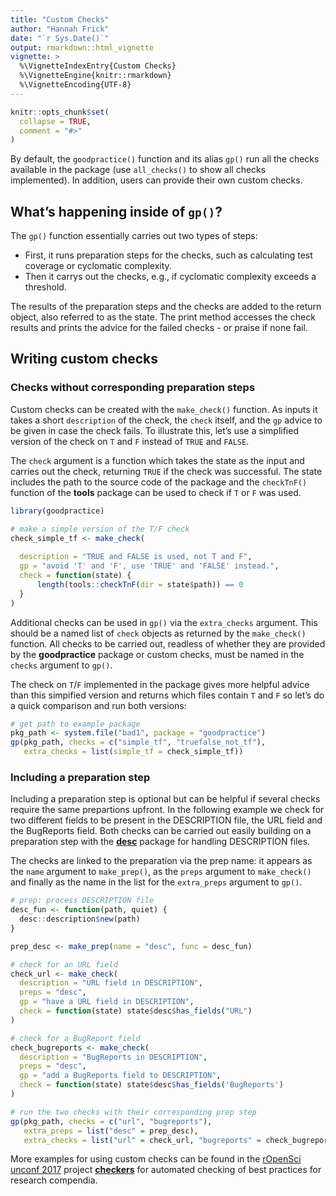 ```yaml
---
title: "Custom Checks"
author: "Hannah Frick"
date: "`r Sys.Date()`"
output: rmarkdown::html_vignette
vignette: >
  %\VignetteIndexEntry{Custom Checks}
  %\VignetteEngine{knitr::rmarkdown}
  %\VignetteEncoding{UTF-8}
---
```


```r
knitr::opts_chunk$set(
  collapse = TRUE,
  comment = "#>"
)
```

By default, the `goodpractice()` function and its alias `gp()` run all the checks available in the package (use `all_checks()` to show all checks implemented). In addition, users can provide their own custom checks.

## What's happening inside of `gp()`?

The `gp()` function essentially carries out two types of steps:

- First, it runs preparation steps for the checks, such as calculating test coverage or cyclomatic complexity.
- Then it carrys out the checks, e.g., if cyclomatic complexity exceeds a threshold.

The results of the preparation steps and the checks are added to the return object, also referred to as the state. The print method accesses the check results and prints the advice for the failed checks - or praise if none fail.


## Writing custom checks

### Checks without corresponding preparation steps

Custom checks can be created with the `make_check()` function. As inputs it takes a short `description` of the check, the `check` itself, and the `gp` advice to be given in case the check fails. To illustrate this, let's use a simplified version of the check on `T` and `F` instead of `TRUE` and `FALSE`. 

The `check` argument is a function which takes the state as the input and carries out the check, returning `TRUE` if the check was successful. The state includes the path to the source code of the package and the `checkTnF()` function of the **tools** package can be used to check if `T` or `F` was used. 

```r
library(goodpractice)

# make a simple version of the T/F check
check_simple_tf <- make_check(
  
  description = "TRUE and FALSE is used, not T and F",
  gp = "avoid 'T' and 'F', use 'TRUE' and 'FALSE' instead.",
  check = function(state) {
      length(tools::checkTnF(dir = state$path)) == 0
  }
)
```

Additional checks can be used in `gp()` via the `extra_checks` argument. This should be a named list of `check` objects as returned by the `make_check()` function. All checks to be carried out, readless of whether they are provided by the **goodpractice** package or custom checks, must be named in the `checks` argument to `gp()`.

The check on `T`/`F` implemented in the package gives more helpful advice than this simpified version and returns which files contain `T` and `F` so let's do a quick comparison and run both versions:

```r
# get path to example package
pkg_path <- system.file("bad1", package = "goodpractice")
gp(pkg_path, checks = c("simple_tf", "truefalse_not_tf"),
   extra_checks = list(simple_tf = check_simple_tf))
```

### Including a preparation step

Including a preparation step is optional but can be helpful if several checks require the same prepartions upfront. In the following example we check for two different fields to be present in the DESCRIPTION file, the URL field and the BugReports field. Both checks can be carried out easily building on a preparation step with the [**desc**](https://cran.r-project.org/package=desc) package for handling DESCRIPTION files.

The checks are linked to the preparation via the prep name: it appears as the `name` argument to `make_prep()`, as the `preps` argument to `make_check()` and finally as the name in the list for the `extra_preps` argument to `gp()`.

```r
# prep: process DESCRIPTION file
desc_fun <- function(path, quiet) {
  desc::description$new(path)
}

prep_desc <- make_prep(name = "desc", func = desc_fun)

# check for an URL field
check_url <- make_check(
  description = "URL field in DESCRIPTION",
  preps = "desc",
  gp = "have a URL field in DESCRIPTION",
  check = function(state) state$desc$has_fields("URL")
)

# check for a BugReport field
check_bugreports <- make_check(
  description = "BugReports in DESCRIPTION",
  preps = "desc",
  gp = "add a BugReports field to DESCRIPTION",
  check = function(state) state$desc$has_fields('BugReports')
)

# run the two checks with their corresponding prep step
gp(pkg_path, checks = c("url", "bugreports"),
   extra_preps = list("desc" = prep_desc),
   extra_checks = list("url" = check_url, "bugreports" = check_bugreports))
```

More examples for using custom checks can be found in the [rOpenSci unconf 2017](https://unconf17.ropensci.org/) project [**checkers**](https://github.com/ropensci-archive/checkers) for automated checking of best practices for research compendia.
